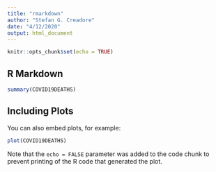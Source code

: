 ```yaml
---
title: "rmarkdown"
author: "Stefan G. Creadore"
date: "4/12/2020"
output: html_document
---
```


```r
knitr::opts_chunk$set(echo = TRUE)
```

## R Markdown

```r
summary(COVID19DEATHS)
```

## Including Plots

You can also embed plots, for example:

```r
plot(COVID19DEATHS)
```

Note that the `echo = FALSE` parameter was added to the code chunk to prevent printing of the R code that generated the plot.
